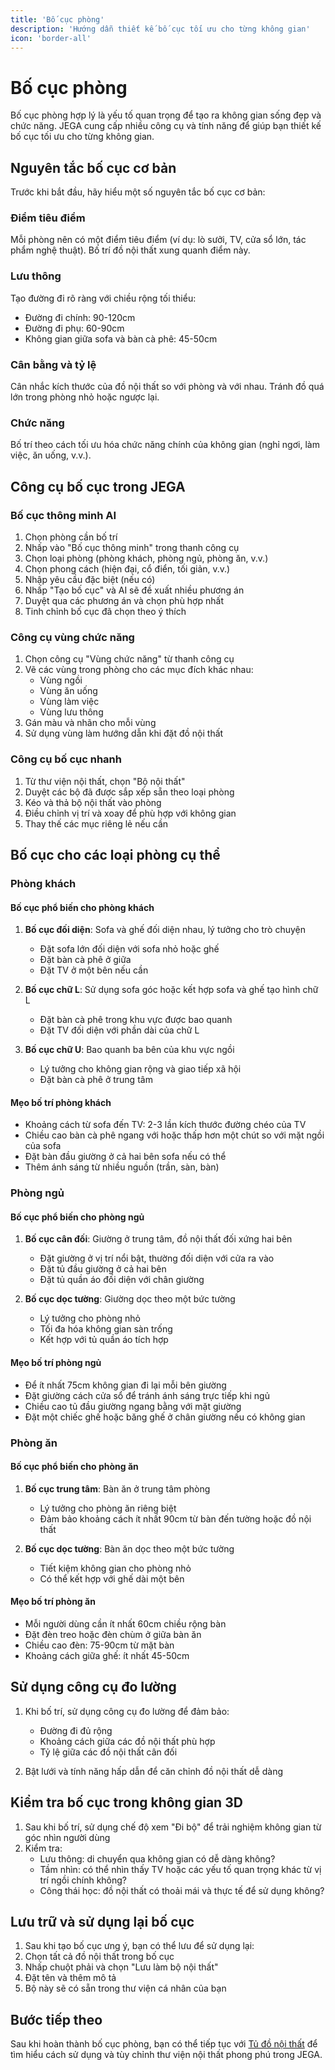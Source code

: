 ```yaml
---
title: 'Bố cục phòng'
description: 'Hướng dẫn thiết kế bố cục tối ưu cho từng không gian'
icon: 'border-all'
---
```


# Bố cục phòng

Bố cục phòng hợp lý là yếu tố quan trọng để tạo ra không gian sống đẹp và chức năng. JEGA cung cấp nhiều công cụ và tính năng để giúp bạn thiết kế bố cục tối ưu cho từng không gian.

## Nguyên tắc bố cục cơ bản

Trước khi bắt đầu, hãy hiểu một số nguyên tắc bố cục cơ bản:

### Điểm tiêu điểm

Mỗi phòng nên có một điểm tiêu điểm (ví dụ: lò sưởi, TV, cửa sổ lớn, tác phẩm nghệ thuật). Bố trí đồ nội thất xung quanh điểm này.

### Lưu thông

Tạo đường đi rõ ràng với chiều rộng tối thiểu:
- Đường đi chính: 90-120cm
- Đường đi phụ: 60-90cm
- Không gian giữa sofa và bàn cà phê: 45-50cm

### Cân bằng và tỷ lệ

Cân nhắc kích thước của đồ nội thất so với phòng và với nhau. Tránh đồ quá lớn trong phòng nhỏ hoặc ngược lại.

### Chức năng

Bố trí theo cách tối ưu hóa chức năng chính của không gian (nghỉ ngơi, làm việc, ăn uống, v.v.).

## Công cụ bố cục trong JEGA

### Bố cục thông minh AI

1. Chọn phòng cần bố trí
2. Nhấp vào "Bố cục thông minh" trong thanh công cụ
3. Chọn loại phòng (phòng khách, phòng ngủ, phòng ăn, v.v.)
4. Chọn phong cách (hiện đại, cổ điển, tối giản, v.v.)
5. Nhập yêu cầu đặc biệt (nếu có)
6. Nhấp "Tạo bố cục" và AI sẽ đề xuất nhiều phương án
7. Duyệt qua các phương án và chọn phù hợp nhất
8. Tinh chỉnh bố cục đã chọn theo ý thích

### Công cụ vùng chức năng

1. Chọn công cụ "Vùng chức năng" từ thanh công cụ
2. Vẽ các vùng trong phòng cho các mục đích khác nhau:
   - Vùng ngồi
   - Vùng ăn uống
   - Vùng làm việc
   - Vùng lưu thông
3. Gán màu và nhãn cho mỗi vùng
4. Sử dụng vùng làm hướng dẫn khi đặt đồ nội thất

### Công cụ bố cục nhanh

1. Từ thư viện nội thất, chọn "Bộ nội thất"
2. Duyệt các bộ đã được sắp xếp sẵn theo loại phòng
3. Kéo và thả bộ nội thất vào phòng
4. Điều chỉnh vị trí và xoay để phù hợp với không gian
5. Thay thế các mục riêng lẻ nếu cần

## Bố cục cho các loại phòng cụ thể

### Phòng khách

#### Bố cục phổ biến cho phòng khách

1. **Bố cục đối diện**: Sofa và ghế đối diện nhau, lý tưởng cho trò chuyện
   - Đặt sofa lớn đối diện với sofa nhỏ hoặc ghế
   - Đặt bàn cà phê ở giữa
   - Đặt TV ở một bên nếu cần

2. **Bố cục chữ L**: Sử dụng sofa góc hoặc kết hợp sofa và ghế tạo hình chữ L
   - Đặt bàn cà phê trong khu vực được bao quanh
   - Đặt TV đối diện với phần dài của chữ L

3. **Bố cục chữ U**: Bao quanh ba bên của khu vực ngồi
   - Lý tưởng cho không gian rộng và giao tiếp xã hội
   - Đặt bàn cà phê ở trung tâm

#### Mẹo bố trí phòng khách

- Khoảng cách từ sofa đến TV: 2-3 lần kích thước đường chéo của TV
- Chiều cao bàn cà phê ngang với hoặc thấp hơn một chút so với mặt ngồi của sofa
- Đặt bàn đầu giường ở cả hai bên sofa nếu có thể
- Thêm ánh sáng từ nhiều nguồn (trần, sàn, bàn)

### Phòng ngủ

#### Bố cục phổ biến cho phòng ngủ

1. **Bố cục cân đối**: Giường ở trung tâm, đồ nội thất đối xứng hai bên
   - Đặt giường ở vị trí nổi bật, thường đối diện với cửa ra vào
   - Đặt tủ đầu giường ở cả hai bên
   - Đặt tủ quần áo đối diện với chân giường

2. **Bố cục dọc tường**: Giường dọc theo một bức tường
   - Lý tưởng cho phòng nhỏ
   - Tối đa hóa không gian sàn trống
   - Kết hợp với tủ quần áo tích hợp

#### Mẹo bố trí phòng ngủ

- Để ít nhất 75cm không gian đi lại mỗi bên giường
- Đặt giường cách cửa sổ để tránh ánh sáng trực tiếp khi ngủ
- Chiều cao tủ đầu giường ngang bằng với mặt giường
- Đặt một chiếc ghế hoặc băng ghế ở chân giường nếu có không gian

### Phòng ăn

#### Bố cục phổ biến cho phòng ăn

1. **Bố cục trung tâm**: Bàn ăn ở trung tâm phòng
   - Lý tưởng cho phòng ăn riêng biệt
   - Đảm bảo khoảng cách ít nhất 90cm từ bàn đến tường hoặc đồ nội thất

2. **Bố cục dọc tường**: Bàn ăn dọc theo một bức tường
   - Tiết kiệm không gian cho phòng nhỏ
   - Có thể kết hợp với ghế dài một bên

#### Mẹo bố trí phòng ăn

- Mỗi người dùng cần ít nhất 60cm chiều rộng bàn
- Đặt đèn treo hoặc đèn chùm ở giữa bàn ăn
- Chiều cao đèn: 75-90cm từ mặt bàn
- Khoảng cách giữa ghế: ít nhất 45-50cm

## Sử dụng công cụ đo lường

1. Khi bố trí, sử dụng công cụ đo lường để đảm bảo:
   - Đường đi đủ rộng
   - Khoảng cách giữa các đồ nội thất phù hợp
   - Tỷ lệ giữa các đồ nội thất cân đối

2. Bật lưới và tính năng hấp dẫn để căn chỉnh đồ nội thất dễ dàng

## Kiểm tra bố cục trong không gian 3D

1. Sau khi bố trí, sử dụng chế độ xem "Đi bộ" để trải nghiệm không gian từ góc nhìn người dùng
2. Kiểm tra:
   - Lưu thông: di chuyển qua không gian có dễ dàng không?
   - Tầm nhìn: có thể nhìn thấy TV hoặc các yếu tố quan trọng khác từ vị trí ngồi chính không?
   - Công thái học: đồ nội thất có thoải mái và thực tế để sử dụng không?

## Lưu trữ và sử dụng lại bố cục

1. Sau khi tạo bố cục ưng ý, bạn có thể lưu để sử dụng lại:
2. Chọn tất cả đồ nội thất trong bố cục
3. Nhấp chuột phải và chọn "Lưu làm bộ nội thất"
4. Đặt tên và thêm mô tả
5. Bộ này sẽ có sẵn trong thư viện cá nhân của bạn

## Bước tiếp theo

Sau khi hoàn thành bố cục phòng, bạn có thể tiếp tục với [Tủ đồ nội thất](/trung-tam-huong-dan/tuy-chinh-noi-that/tu-do-noi-that) để tìm hiểu cách sử dụng và tùy chỉnh thư viện nội thất phong phú trong JEGA.
